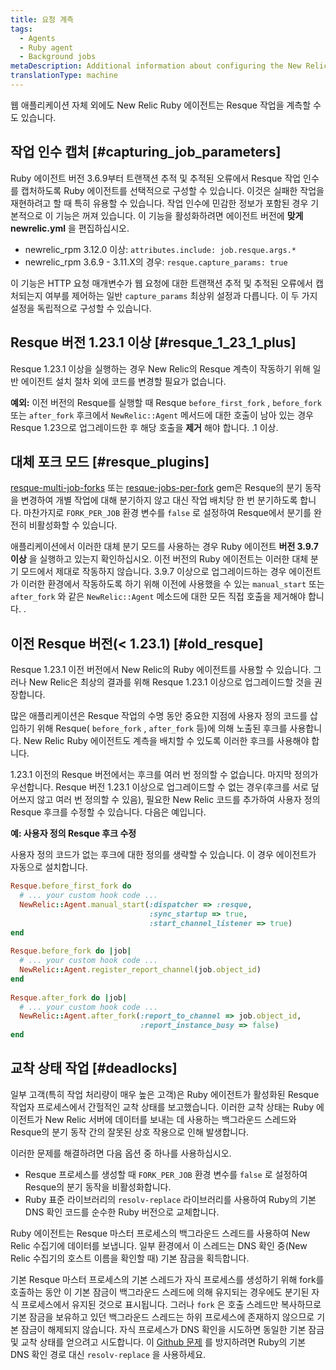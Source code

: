 ```yaml
---
title: 요청 계측
tags:
  - Agents
  - Ruby agent
  - Background jobs
metaDescription: Additional information about configuring the New Relic Ruby instrumentation of Resque jobs.
translationType: machine
---
```


웹 애플리케이션 자체 외에도 New Relic Ruby 에이전트는 Resque 작업을 계측할 수도 있습니다.

## 작업 인수 캡처 [#capturing_job_parameters]

Ruby 에이전트 버전 3.6.9부터 트랜잭션 추적 및 추적된 오류에서 Resque 작업 인수를 캡처하도록 Ruby 에이전트를 선택적으로 구성할 수 있습니다. 이것은 실패한 작업을 재현하려고 할 때 특히 유용할 수 있습니다. 작업 인수에 민감한 정보가 포함된 경우 기본적으로 이 기능은 꺼져 있습니다. 이 기능을 활성화하려면 에이전트 버전에 **맞게 newrelic.yml** 을 편집하십시오.

* newrelic_rpm 3.12.0 이상: `attributes.include: job.resque.args.*`
* newrelic_rpm 3.6.9 - 3.11.X의 경우: `resque.capture_params: true`

이 기능은 HTTP 요청 매개변수가 웹 요청에 대한 트랜잭션 추적 및 추적된 오류에서 캡처되는지 여부를 제어하는 일반 `capture_params` 최상위 설정과 다릅니다. 이 두 가지 설정을 독립적으로 구성할 수 있습니다.

## Resque 버전 1.23.1 이상 [#resque_1_23_1_plus]

Resque 1.23.1 이상을 실행하는 경우 New Relic의 Resque 계측이 작동하기 위해 일반 에이전트 설치 절차 외에 코드를 변경할 필요가 없습니다.

**예외:** 이전 버전의 Resque를 실행할 때 Resque `before_first_fork` , `before_fork` 또는 `after_fork` 후크에서 `NewRelic::Agent` 메서드에 대한 호출이 남아 있는 경우 Resque 1.23으로 업그레이드한 후 해당 호출을 **제거** 해야 합니다. .1 이상.

## 대체 포크 모드 [#resque_plugins]

[resque-multi-job-forks](https://github.com/stulentsev/resque-multi-job-forks) 또는 [resque-jobs-per-fork](https://github.com/samgranieri/resque-jobs-per-fork) gem은 Resque의 분기 동작을 변경하여 개별 작업에 대해 분기하지 않고 대신 작업 배치당 한 번 분기하도록 합니다. 마찬가지로 `FORK_PER_JOB` 환경 변수를 `false` 로 설정하여 Resque에서 분기를 완전히 비활성화할 수 있습니다.

애플리케이션에서 이러한 대체 분기 모드를 사용하는 경우 Ruby 에이전트 **버전 3.9.7 이상** 을 실행하고 있는지 확인하십시오. 이전 버전의 Ruby 에이전트는 이러한 대체 분기 모드에서 제대로 작동하지 않습니다. 3.9.7 이상으로 업그레이드하는 경우 에이전트가 이러한 환경에서 작동하도록 하기 위해 이전에 사용했을 수 있는 `manual_start` 또는 `after_fork` 와 같은 `NewRelic::Agent` 메소드에 대한 모든 직접 호출을 제거해야 합니다. .

## 이전 Resque 버전(&lt; 1.23.1) [#old_resque]

Resque 1.23.1 이전 버전에서 New Relic의 Ruby 에이전트를 사용할 수 있습니다. 그러나 New Relic은 최상의 결과를 위해 Resque 1.23.1 이상으로 업그레이드할 것을 권장합니다.

많은 애플리케이션은 Resque 작업의 수명 동안 중요한 지점에 사용자 정의 코드를 삽입하기 위해 Resque( `before_fork` , `after_fork` 등)에 의해 노출된 후크를 사용합니다. New Relic Ruby 에이전트도 계측을 배치할 수 있도록 이러한 후크를 사용해야 합니다.

1.23.1 이전의 Resque 버전에서는 후크를 여러 번 정의할 수 없습니다. 마지막 정의가 우선합니다. Resque 버전 1.23.1 이상으로 업그레이드할 수 없는 경우(후크를 서로 덮어쓰지 않고 여러 번 정의할 수 있음), 필요한 New Relic 코드를 추가하여 사용자 정의 Resque 후크를 수정할 수 있습니다. 다음은 예입니다.

**예: 사용자 정의 Resque 후크 수정**

사용자 정의 코드가 없는 후크에 대한 정의를 생략할 수 있습니다. 이 경우 에이전트가 자동으로 설치합니다.

```ruby
Resque.before_first_fork do
  # ... your custom hook code ...
  NewRelic::Agent.manual_start(:dispatcher => :resque,
                               :sync_startup => true,
                               :start_channel_listener => true)
end
    
Resque.before_fork do |job|
  # ... your custom hook code ...
  NewRelic::Agent.register_report_channel(job.object_id)
end
    
Resque.after_fork do |job|
  # ... your custom hook code ...
  NewRelic::Agent.after_fork(:report_to_channel => job.object_id,
                             :report_instance_busy => false)
end
```

## 교착 상태 작업 [#deadlocks]

일부 고객(특히 작업 처리량이 매우 높은 고객)은 Ruby 에이전트가 활성화된 Resque 작업자 프로세스에서 간헐적인 교착 상태를 보고했습니다. 이러한 교착 상태는 Ruby 에이전트가 New Relic 서버에 데이터를 보내는 데 사용하는 백그라운드 스레드와 Resque의 분기 동작 간의 잘못된 상호 작용으로 인해 발생합니다.

이러한 문제를 해결하려면 다음 옵션 중 하나를 사용하십시오.

* Resque 프로세스를 생성할 때 `FORK_PER_JOB` 환경 변수를 `false` 로 설정하여 Resque의 분기 동작을 비활성화합니다.
* Ruby 표준 라이브러리의 `resolv-replace` 라이브러리를 사용하여 Ruby의 기본 DNS 확인 코드를 순수한 Ruby 버전으로 교체합니다.

Ruby 에이전트는 Resque 마스터 프로세스의 백그라운드 스레드를 사용하여 New Relic 수집기에 데이터를 보냅니다. 일부 환경에서 이 스레드는 DNS 확인 중(New Relic 수집기의 호스트 이름을 확인할 때) 기본 잠금을 획득합니다.

기본 Resque 마스터 프로세스의 기본 스레드가 자식 프로세스를 생성하기 위해 fork를 호출하는 동안 이 기본 잠금이 백그라운드 스레드에 의해 유지되는 경우에도 분기된 자식 프로세스에서 유지된 것으로 표시됩니다. 그러나 `fork` 은 호출 스레드만 복사하므로 기본 잠금을 보유하고 있던 백그라운드 스레드는 하위 프로세스에 존재하지 않으므로 기본 잠금이 해제되지 않습니다. 자식 프로세스가 DNS 확인을 시도하면 동일한 기본 잠금 및 교착 상태를 얻으려고 시도합니다. 이 [Github 문제](https://github.com/resque/resque/issues/1101) 를 방지하려면 Ruby의 기본 DNS 확인 경로 대신 `resolv-replace` 을 사용하세요.